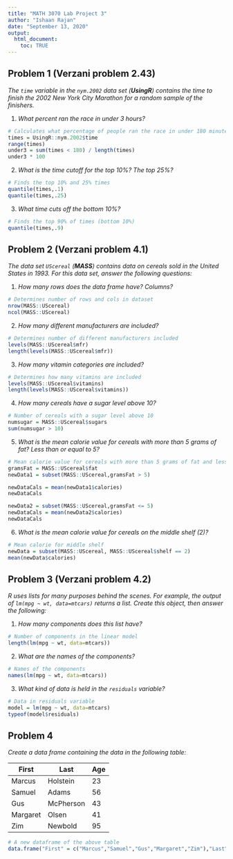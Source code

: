 ---
title: "MATH 3070 Lab Project 3"
author: "Ishaan Rajan"
date: "September 13, 2020"
output:
  html_document:
    toc: TRUE
---



## Problem 1 (Verzani problem 2.43)
*The `time` variable in the `nym.2002` data set (**UsingR**) contains the time to finish the 2002 New York City Marathon for a random sample of the finishers.*

1. *What percent ran the race in under 3 hours?*

```{r}
# Calculates what percentage of people ran the race in under 180 minutes
times = UsingR::nym.2002$time
range(times)
under3 = sum(times < 180) / length(times)
under3 * 100
```

2. *What is the time cutoff for the top 10%? The top 25%?*

```{r}
# Finds the top 10% and 25% times
quantile(times,.1)
quantile(times,.25)
```

3. *What time cuts off the bottom 10%?*

```{r}
# Finds the top 90% of times (bottom 10%)
quantile(times,.9)
```

## Problem 2 (Verzani problem 4.1)
*The data set `UScereal` (**MASS**) contains data on cereals sold in the United States in 1993. For this data set, answer the following questions:*

1. *How many rows does the data frame have? Columns?*

```{r}
# Determines number of rows and cols in dataset
nrow(MASS::UScereal)
ncol(MASS::UScereal)
```

2. *How many different manufacturers are included?*

```{r}
# Determines number of different manufacturers included
levels(MASS::UScereal$mfr)
length(levels(MASS::UScereal$mfr))
```

3. *How many vitamin categories are included?*

```{r}
# Determines how many vitamins are included
levels(MASS::UScereal$vitamins)
length(levels(MASS::UScereal$vitamins))
```

4. *How many cereals have a sugar level above 10?*

```{r}
# Number of cereals with a sugar level above 10
numsugar = MASS::UScereal$sugars
sum(numsugar > 10)
```

5. *What is the mean calorie value for cereals with more than 5 grams of fat? Less than or equal to 5?*

```{r}
# Mean calorie value for cereals with more than 5 grams of fat and less than/equal to 5
gramsFat = MASS::UScereal$fat
newData1 = subset(MASS::UScereal,gramsFat > 5)

newDataCals = mean(newData1$calories)
newDataCals

newData2 = subset(MASS::UScereal,gramsFat <= 5)
newDataCals = mean(newData2$calories)
newDataCals


```

6. *What is the mean calorie value for cereals on the middle shelf (2)?*

```{r}
# Mean calorie for middle shelf
newData = subset(MASS::UScereal, MASS::UScereal$shelf == 2)
mean(newData$calories)

```

## Problem 3 (Verzani problem 4.2)
*R uses lists for many purposes behind the scenes. For example, the output of `lm(mpg ~ wt, data=mtcars)` returns a list. Create this object, then answer the following:*

1. *How many components does this list have?*

```{r}
# Number of components in the linear model
length(lm(mpg ~ wt, data=mtcars))
```

2. *What are the names of the components?*

```{r}
# Names of the components
names(lm(mpg ~ wt, data=mtcars))
```

3. *What kind of data is held in the `residuals` variable?*

```{r}
# Data in residuals variable
model = lm(mpg ~ wt, data=mtcars)
typeof(model$residuals)
```

## Problem 4
*Create a data frame containing the data in the following table:*

| First    | Last      | Age |
|----------|-----------|-----|
| Marcus   | Holstein  | 23  |
| Samuel   | Adams     | 56  |
| Gus      | McPherson | 43  |
| Margaret | Olsen     | 41  |
| Zim      | Newbold   | 95  |

```{r}
# A new dataframe of the above table
data.frame("First" = c("Marcus","Samuel","Gus","Margaret","Zim"),"Last" = c("Holstein","Adams","McPherson","Olsen","Newbold"), "Age" = c(23,56,43,41,95))
```
